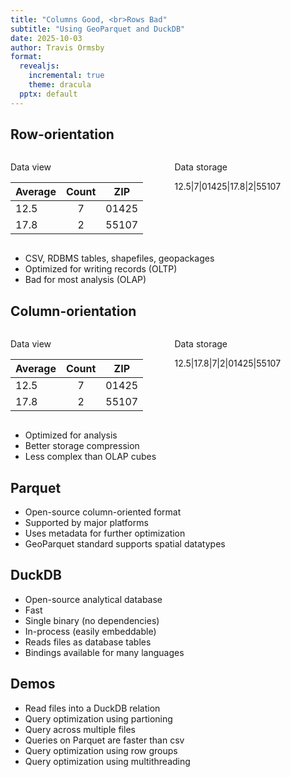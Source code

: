 ```yaml
---
title: "Columns Good, <br>Rows Bad"
subtitle: "Using GeoParquet and DuckDB"
date: 2025-10-03
author: Travis Ormsby
format: 
  revealjs:
    incremental: true
    theme: dracula
  pptx: default
---
```


## Row-orientation
:::: {.columns}

::: {.column width="50%"}
Data view

|Average|Count|ZIP|
|---|:---:|---|
|12.5|7|01425|
|17.8|2|55107|
:::

::: {.column width="50%" .fragment}
Data storage

12.5|7|01425|17.8|2|55107
:::
::::

- CSV, RDBMS tables, shapefiles, geopackages
- Optimized for writing records (OLTP)
- Bad for most analysis (OLAP)

## Column-orientation
:::: {.columns}

::: {.column width="50%"}
Data view

|Average|Count|ZIP|
|---|:---:|---|
|12.5|7|01425|
|17.8|2|55107|
:::

::: {.column width="50%" .fragment}
Data storage

12.5|17.8|7|2|01425|55107
:::
::::


- Optimized for analysis
- Better storage compression
- Less complex than OLAP cubes

## Parquet
- Open-source column-oriented format
- Supported by major platforms
- Uses metadata for further optimization
- GeoParquet standard supports spatial datatypes

## DuckDB
- Open-source analytical database
- Fast
- Single binary (no dependencies)
- In-process (easily embeddable)
- Reads files as database tables
- Bindings available for many languages

## Demos
::: {.nonincremental}
- Read files into a DuckDB relation
- Query optimization using partioning
- Query across multiple files
- Queries on Parquet are faster than csv
- Query optimization using row groups
- Query optimization using multithreading
:::